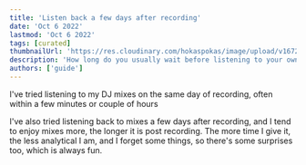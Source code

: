 ```yaml
---
title: 'Listen back a few days after recording'
date: 'Oct 6 2022'
lastmod: 'Oct 6 2022'
tags: [curated]
thumbnailUrl: 'https://res.cloudinary.com/hokaspokas/image/upload/v1672085623/goosebumpsfm/ryoji-hayasaka-0UZj73PQVew-unsplash_q78el7.jpg'
description: 'How long do you usually wait before listening to your own recordings?'
authors: ['guide']
---
```


I've tried listening to my DJ mixes on the same day of recording, often within a few minutes or couple of hours

I've also tried listening back to mixes a few days after recording, and I tend to enjoy mixes more, the longer it is post recording.
The more time I give it, the less analytical I am, and I forget some things, so there's some surprises too, which is always fun.